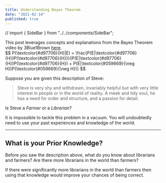 ```yaml
---
title: Understanding Bayes Theorem
date: "2021-02-14"
published: true
---
```



// import { SideBar } from "../../components/SideBar";

<L>
<span class="text-xs text-gray-600 font-thin">
  This post leverages concepts and explanations from the Bayes Theorem video by
  3Blue1Brown <a href="https://www.youtube.com/watch?v=HZGCoVF3YvM">here</a>.
</span>

<Slider1 client:load />

<Slider2 client:load />

<div class="sticky top-0">
$$
P(\textcolor{#d97706}{H}|E) = \frac{P(E|\textcolor{#d97706}{H})P(\textcolor{#d97706}{H})}{P(E|\textcolor{#d97706}{H})P(\textcolor{#d97706}{H}) + P(E|\textcolor{#059669}{\neg H})P(\textcolor{#059669}{\neg H})}
$$
<Total client:load />
</div>

Suppose you are given this description of Steve:

> Steve is very shy and withdrawn, invariably helpful but with very little interest in people or in the world of reality. A meek and tidy soul, he has a need for order and structure, and a passion for detail.

Is Steve a _Farmer_ or a _Librarian_?

It is impossible to tackle this problem in a vacuum. You will undoubtedly need to use your past experiences and knowledge of the world.

---

## What is your Prior Knowledge?

Before you saw the description above, what do you know about librarians and farmers? Are there more librarians in the world than farmers?

If there were significantly more librarians in the world than farmers then using that knowledge would improve your chances of being correct.

</L>
